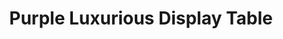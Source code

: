 ---
title: "Purple Luxurious Display Table"
meta_title: "Purple Luxurious Display Table craft"
description: "Craft de Purple Luxurious Display Table"
rank: "s"
draft: false
name: "Purple Luxurious Display Table"
recipe_img: "https://wiki.pokexgames.com/images/c/c8/Luxurious_Purple_Balcony.png"
level: 110
craft_time: 18000
result: 1
value_npc: 1
ingredients:
  - name: "Drawing Clipboard"
    quantity: 60
    item_img: "https://wiki.pokexgames.com/images/3/36/Drawing_Clipboard.png"
    value_npc: 1
  - name: "Corrupted Doll Star"
    quantity: 18
    item_img: "https://wiki.pokexgames.com/images/f/f6/Corrupted-Doll-Star.gif"
    value_npc: 1
  - name: "Mach Nail"
    quantity: 1
    item_img: "https://wiki.pokexgames.com/images/2/2b/Mach_Nail.png"
    value_npc: 1
  - name: "Corrupted Vines"
    quantity: 18
    item_img: "https://wiki.pokexgames.com/images/b/be/Corrupted-Vines.gif"
    value_npc: 1
  - name: "Sand Pouch"
    quantity: 17
    item_img: "https://wiki.pokexgames.com/images/b/bf/Sand_Pouch.png"
    value_npc: 1
  - name: "Corrupted Miss Traces"
    quantity: 16
    item_img: "https://wiki.pokexgames.com/images/5/5f/Corrupted-Miss-Traces.gif"
    value_npc: 1
---